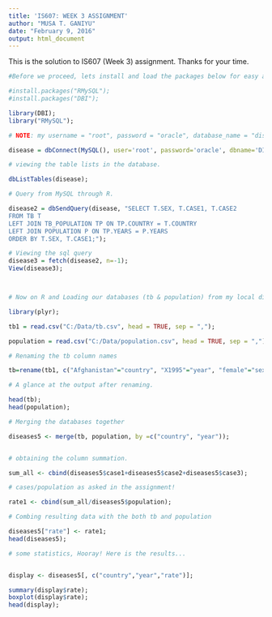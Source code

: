 ```yaml
---
title: 'IS607: WEEK 3 ASSIGNMENT'
author: "MUSA T. GANIYU"
date: "February 9, 2016"
output: html_document
---
```

This is the solution to IS607 (Week 3) assignment. Thanks for your time. 

```R
#Before we proceed, lets install and load the packages below for easy accesibility to SQL.

#install.packages("RMySQL");
#install.packages("DBI");

library(DBI);
library("RMySQL");

# NOTE: my username = "root", password = "oracle", database_name = "diseases", and host = "localhost". You may be required to change these to your local or server access details.

disease = dbConnect(MySQL(), user='root', password='oracle', dbname='DISEASES', host='localhost');

# viewing the table lists in the database.

dbListTables(disease);

# Query from MySQL through R.

disease2 = dbSendQuery(disease, "SELECT T.SEX, T.CASE1, T.CASE2
FROM TB T
LEFT JOIN TB_POPULATION TP ON TP.COUNTRY = T.COUNTRY
LEFT JOIN POPULATION P ON TP.YEARS = P.YEARS
ORDER BY T.SEX, T.CASE1;");

# Viewing the sql query
disease3 = fetch(disease2, n=-1);
View(disease3);



# Now on R and Loading our databases (tb & population) from my local directory.

library(plyr);

tb1 = read.csv("C:/Data/tb.csv", head = TRUE, sep = ",");

population = read.csv("C:/Data/population.csv", head = TRUE, sep = ",");

# Renaming the tb column names

tb=rename(tb1, c("Afghanistan"="country", "X1995"="year", "female"="sex", "X.1"="case1", "X.1.1"="case2", "X.1.2"="case3"));

# A glance at the output after renaming.

head(tb);
head(population);

# Merging the databases together

diseases5 <- merge(tb, population, by =c("country", "year"));


# obtaining the column summation.

sum_all <- cbind(diseases5$case1+diseases5$case2+diseases5$case3);

# cases/population as asked in the assignment!

rate1 <- cbind(sum_all/diseases5$population);

# Combing resulting data with the both tb and population

diseases5["rate"] <- rate1;
head(diseases5);

# some statistics, Hooray! Here is the results...


display <- diseases5[, c("country","year","rate")];

summary(display$rate);
boxplot(display$rate);
head(display);

```